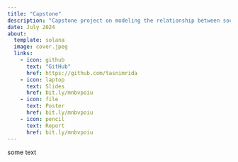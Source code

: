 ```yaml
---
title: "Capstone"
description: "Capstone project on modeling the relationship between socioeconomic factors and premature deaths at a county level in the United States for SURE 2024 at CMU" 
date: July 2024
about:
  template: solana
  image: cover.jpeg
  links:
    - icon: github
      text: "GitHub"
      href: https://github.com/tasnimrida
    - icon: laptop
      text: Slides
      href: bit.ly/mnbvpoiu
    - icon: file
      text: Poster
      href: bit.ly/mnbvpoiu
    - icon: pencil 
      text: Report
      href: bit.ly/mnbvpoiu
---
```


some text

